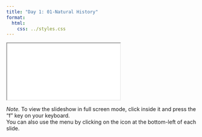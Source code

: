 ```yaml
---
title: "Day 1: 01-Natural History"
format:
  html:
    css: ../styles.css
---
```


<iframe class="slide-deck" src="./rabo_01_natural_history.html" title="Natural History Slides">
</iframe>

*Note.* To view the slideshow in full screen mode, click inside it and press the "f" key on your keyboard.<br />
You can also use the menu by clicking on the icon at the bottom-left of each slide.
